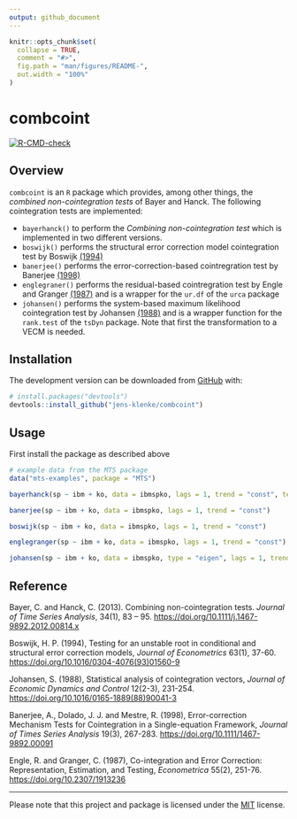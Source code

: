 ```yaml
---
output: github_document
---
```


<!-- README.md is generated from README.Rmd. Please edit that file -->

```r
knitr::opts_chunk$set(
  collapse = TRUE,
  comment = "#>",
  fig.path = "man/figures/README-",
  out.width = "100%"
)
```

# combcoint

<!-- badges: start -->
[![R-CMD-check](https://github.com/jens-klenke/combcoint/workflows/R-CMD-check/badge.svg)](https://github.com/jens-klenke/combcoint/actions)
<!-- badges: end -->

## Overview 

`combcoint` is an `R` package which provides, among other things, the _combined non-cointegration tests_ of Bayer and Hanck. The following cointegration tests are implemented:

* `bayerhanck()` to perform the _Combining non-cointegration test_ which is implemented in two different versions.
* `boswijk()` performs the structural error correction model cointegration test by Boswijk [(1994)](https://doi.org/10.1016/0304-4076(93)01560-9) 
* `banerjee()` performs the error-correction-based cointregration test by Banerjee [(1998)](https://doi.org/10.1111/1467-9892.00091) 
* `englegraner()` performs the residual-based cointregration test by Engle and Granger [(1987)](https://doi.org/10.2307/1913236) and is a wrapper for the `ur.df` of the `urca` package
* `johansen()` performs the system-based maximum likelihood cointegration test by Johansen [(1988)](https://doi.org/10.1016/0165-1889(88)90041-3) and is a wrapper function for the `rank.test` of the `tsDyn` package. Note that first the transformation to a VECM is needed.   

## Installation

<!--
You can install the released version of combcoint from [CRAN](https://CRAN.R-project.org) with:

```r
install.packages("combcoint")
```
-->

The development version can be downloaded from [GitHub](https://github.com/jens-klenke/combcoint) with:

```r
# install.packages("devtools")
devtools::install_github("jens-klenke/combcoint")
```

## Usage

First install the package as described above

```r

# example data from the MTS package 
data("mts-examples", package = "MTS")

bayerhanck(sp ~ ibm + ko, data = ibmspko, lags = 1, trend = "const", test = "all")

banerjee(sp ~ ibm + ko, data = ibmspko, lags = 1, trend = "const")

boswijk(sp ~ ibm + ko, data = ibmspko, lags = 1, trend = "const")

englegranger(sp ~ ibm + ko, data = ibmspko, lags = 1, trend = "const")

johansen(sp ~ ibm + ko, data = ibmspko, type = "eigen", lags = 1, trend = "const")


```


## Reference 

Bayer, C. and Hanck, C. (2013). Combining non-cointegration tests. _Journal of Time Series Analysis_, 34(1), 83 -- 95. [https://doi.org/10.1111/j.1467-9892.2012.00814.x](https://doi.org/10.1111/j.1467-9892.2012.00814.x)

Boswijk, H. P. (1994), Testing for an unstable root in conditional and structural error correction models, _Journal of Econometrics_ 63(1), 37-60.
[https://doi.org/10.1016/0304-4076(93)01560-9](https://doi.org/10.1016/0304-4076(93)01560-9)

Johansen, S. (1988), Statistical analysis of cointegration vectors, _Journal of Economic Dynamics and Control_ 12(2-3), 231-254. [https://doi.org/10.1016/0165-1889(88)90041-3](https://doi.org/10.1016/0165-1889(88)90041-3)

Banerjee, A., Dolado, J. J. and Mestre, R. (1998), Error-correction Mechanism Tests for Cointegration in a Single-equation Framework, _Journal of Times Series Analysis_ 19(3), 267-283. [https://doi.org/10.1111/1467-9892.00091](https://doi.org/10.1111/1467-9892.00091)

Engle, R. and Granger, C. (1987), Co-integration and Error Correction: Representation, Estimation, and Testing, _Econometrica_ 55(2), 251-76. [https://doi.org/10.2307/1913236](https://doi.org/10.2307/1913236)


---

Please note that this project and package is licensed under the [MIT](https://github.com/jens-klenke/combcoint/blob/master/LICENSE.md) license. 
